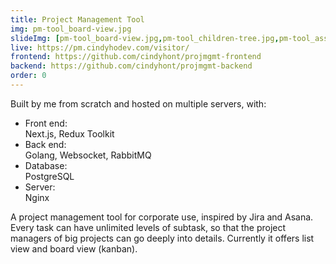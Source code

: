 ```yaml
---
title: Project Management Tool
img: pm-tool_board-view.jpg
slideImg: [pm-tool_board-view.jpg,pm-tool_children-tree.jpg,pm-tool_assigned-to-me.jpg,pm-tool_dashboard-by-status.jpg,pm-tool_avatar.jpg]
live: https://pm.cindyhodev.com/visitor/
frontend: https://github.com/cindyhont/projmgmt-frontend
backend: https://github.com/cindyhont/projmgmt-backend
order: 0
---
```

<p>Built by me from scratch and hosted on multiple servers, with:</p>
<ul>
    <li><div class="modal-pm-tool-ul-title">Front end:</div>Next.js, Redux Toolkit</li>
    <li><div class="modal-pm-tool-ul-title">Back end:</div>Golang, Websocket, RabbitMQ</li>
    <li><div class="modal-pm-tool-ul-title">Database:</div>PostgreSQL</li>
    <li><div class="modal-pm-tool-ul-title">Server:</div>Nginx</li>
</ul>
<p>
A project management tool for corporate use, inspired by Jira and Asana. 
Every task can have unlimited levels of subtask, so that the project managers of big projects can go deeply into details.
Currently it offers list view and board view (kanban).
</p>
<!-- excerpt end -->